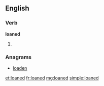 ==English==

===Verb===
'''loaned'''

# {{past of|loan}}

===Anagrams===
* [[loaden#English|loaden]]

[[et:loaned]]
[[fr:loaned]]
[[mg:loaned]]
[[simple:loaned]]